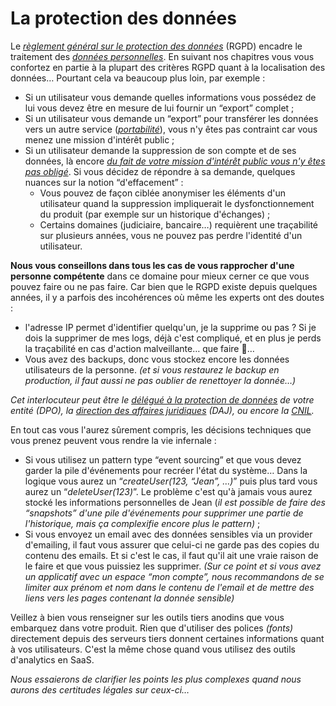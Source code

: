 # La protection des données

Le [_règlement général sur le protection des données_](https://www.cnil.fr/fr/rgpd-de-quoi-parle-t-on) (RGPD) encadre le traitement des [_données personnelles_](https://fr.wikipedia.org/wiki/Donn%C3%A9es_personnelles). En suivant nos chapitres vous vous confortez en partie à la plupart des critères RGPD quant à la localisation des données… Pourtant cela va beaucoup plus loin, par exemple :

- Si un utilisateur vous demande quelles informations vous possédez de lui vous devez être en mesure de lui fournir un “export” complet ;
- Si un utilisateur vous demande un “export” pour transférer les données vers un autre service ([_portabilité_](https://www.cnil.fr/fr/le-droit-la-portabilite-obtenir-et-reutiliser-une-copie-de-vos-donnees)), vous n'y êtes pas contraint car vous menez une mission d'intérêt public ;
- Si un utilisateur demande la suppression de son compte et de ses données, là encore [_du fait de votre mission d'intérêt public vous n'y êtes pas obligé_](https://www.cnil.fr/fr/reglement-europeen-protection-donnees/chapitre3#Article17). Si vous décidez de répondre à sa demande, quelques nuances sur la notion “d'effacement” :
  - Vous pouvez de façon ciblée anonymiser les éléments d'un utilisateur quand la suppression impliquerait le dysfonctionnement du produit (par exemple sur un historique d'échanges) ;
  - Certains domaines (judiciaire, bancaire…) requièrent une traçabilité sur plusieurs années, vous ne pouvez pas perdre l'identité d'un utilisateur.

**Nous vous conseillons dans tous les cas de vous rapprocher d'une personne compétente** dans ce domaine pour mieux cerner ce que vous pouvez faire ou ne pas faire. Car bien que le RGPD existe depuis quelques années, il y a parfois des incohérences où même les experts ont des doutes :

- l'adresse IP permet d'identifier quelqu'un, je la supprime ou pas ? Si je dois la supprimer de mes logs, déjà c'est compliqué, et en plus je perds la traçabilité en cas d'action malveillante… que faire 🤯…
- Vous avez des backups, donc vous stockez encore les données utilisateurs de la personne. _(et si vous restaurez le backup en production, il faut aussi ne pas oublier de renettoyer la donnée…)_

_Cet interlocuteur peut être le [délégué à la protection de données](https://www.cnil.fr/fr/le-delegue-la-protection-des-donnees-dpo) de votre entité (DPO), la [direction des affaires juridiques](https://www.economie.gouv.fr/daj) (DAJ), ou encore la [CNIL](https://www.cnil.fr/)._

En tout cas vous l'aurez sûrement compris, les décisions techniques que vous prenez peuvent vous rendre la vie infernale :

- Si vous utilisez un pattern type “event sourcing” et que vous devez garder la pile d'événements pour recréer l'état du système… Dans la logique vous aurez un “_createUser(123, “Jean”, …)_” puis plus tard vous aurez un “_deleteUser(123)_”. Le problème c'est qu'à jamais vous aurez stocké les informations personnelles de Jean (_il est possible de faire des “snapshots” d'une pile d'événements pour supprimer une partie de l'historique, mais ça complexifie encore plus le pattern)_ ;
- Si vous envoyez un email avec des données sensibles via un provider d'emailing, il faut vous assurer que celui-ci ne garde pas des copies du contenu des emails. Et si c'est le cas, il faut qu'il ait une vraie raison de le faire et que vous puissiez les supprimer. _(Sur ce point et si vous avez un applicatif avec un espace “mon compte”, nous recommandons de se limiter aux prénom et nom dans le contenu de l'email et de mettre des liens vers les pages contenant la donnée sensible)_

Veillez à bien vous renseigner sur les outils tiers anodins que vous embarquez dans votre produit. Rien que d'utiliser des polices _(fonts)_ directement depuis des serveurs tiers donnent certaines informations quant à vos utilisateurs. C'est la même chose quand vous utilisez des outils d'analytics en SaaS.

_Nous essaierons de clarifier les points les plus complexes quand nous aurons des certitudes légales sur ceux-ci…_
